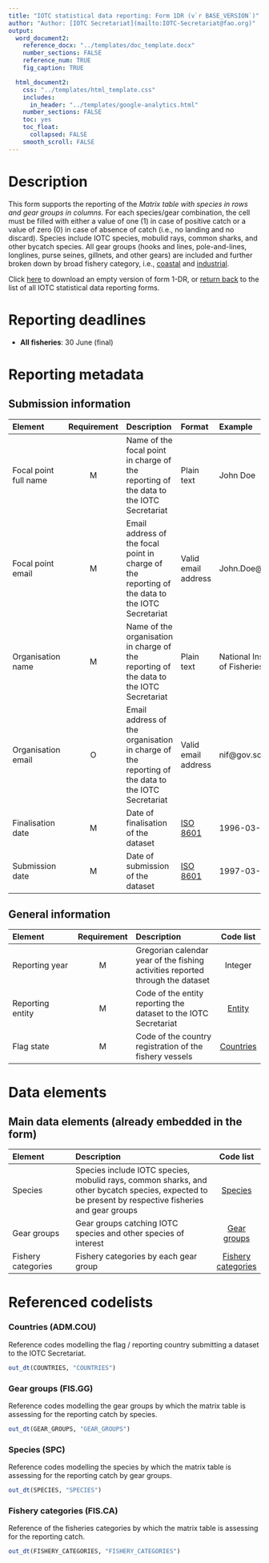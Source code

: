 ```yaml
---
title: "IOTC statistical data reporting: Form 1DR (v`r BASE_VERSION`)"
author: "Author: [IOTC Secretariat](mailto:IOTC-Secretariat@fao.org)" 
output:
  word_document2:
    reference_docx: "../templates/doc_template.docx"
    number_sections: FALSE
    reference_num: TRUE
    fig_caption: TRUE

  html_document2:
    css: "../templates/html_template.css"
    includes: 
      in_header: "../templates/google-analytics.html"
    number_sections: FALSE
    toc: yes
    toc_float:
      collapsed: FALSE
    smooth_scroll: FALSE
---
```

  
# Description
  
This form supports the reporting of the _Matrix table with species in rows and gear groups in columns._ For each species/gear combination, the cell must be filled with either a value of one (1) in case of positive catch or a value of zero (0) in case of absence of catch (i.e., no landing and no discard). Species include IOTC species, mobulid rays, common sharks, and other bycatch species. All gear groups (hooks and lines, pole-and-lines, longlines, purse seines, gillnets, and other gears) are included and further broken down by broad fishery category, i.e., [coastal](#iotccoastalfishery) and [industrial](#iotcindustrialfishery).

Click [here](https://data.iotc.org/reference/latest/forms/Form-1DR.xlsx) to download an empty version of form 1-DR, or [return back](..) to the list of all IOTC statistical data reporting forms.

# Reporting deadlines

-   **All fisheries**: 30 June (final)

# Reporting metadata

## Submission information

| Element        | Requirement | Description | Format | Example |
| :----------- | :----: | :----------------------- | :-------- | :------------ |
| [Focal point full name]{#fcname} | M | Name of the focal point in charge of the reporting of the data to the IOTC Secretariat | Plain text | John Doe  |
| [Focal point email]{#fcemail} | M | Email address of the focal point in charge of the reporting of the data to the IOTC Secretariat | Valid email address | John.Doe@fao.org |
| [Organisation name]{#orgname} | M | Name of the organisation in charge of the reporting of the data to the IOTC Secretariat | Plain text | National Institute of Fisheries |
| [Organisation email]{#orgemail} | O | Email address of the organisation in charge of the reporting of the data to the IOTC Secretariat | Valid email address | nif@gov.sc |
| [Finalisation date]{#findate} | M | Date of finalisation of the dataset | [ISO 8601](https://en.wikipedia.org/wiki/ISO_8601) | 1996-03-27 |
| [Submission date]{#subdate} | M | Date of submission of the dataset | [ISO 8601](https://en.wikipedia.org/wiki/ISO_8601) | 1997-03-21 |

## General information

| Element        | Requirement | Description | Code list  |
| :----------------- | :-----: | :----------------------- | :-------: |
| [Reporting year]{#repyear} | M | Gregorian calendar year of the fishing activities reported through the dataset | Integer |
| [Reporting entity]{#repentity} | M | Code of the entity reporting the dataset to the IOTC Secretariat | [Entity](../domain/admin/#entities) |
| [Flag state]{#repflagstate} | M | Code of the country registration of the fishery vessels | [Countries](../domain/admin/#countries) |

# Data elements

## Main data elements (already embedded in the form)

| Element        | Description | Code list  |
| :----------- | :-------------------------- | :-------: |
| [Species]{#allSpecies}|Species include IOTC species, mobulid rays, common sharks, and other bycatch species, expected to be present by respective fisheries and gear groups | [Species](#allSpecies) |
| [Gear groups]{#gearGroups} | Gear groups catching IOTC species and other species of interest | [Gear groups](#gearGroups) |
| [Fishery categories]{#fisheryCategories} | Fishery categories by each gear group | [Fishery categories](#fisheryCategories)|

# Referenced codelists

### Countries (ADM.COU) {#countries}

Reference codes modelling the flag / reporting country submitting a dataset to the IOTC Secretariat.

```r
out_dt(COUNTRIES, "COUNTRIES")
```

### Gear groups (FIS.GG) {#gear_groups}

Reference codes modelling the gear groups by which the matrix table is assessing for the reporting catch by species.

```r
out_dt(GEAR_GROUPS, "GEAR_GROUPS")
```

### Species (SPC) {#species}

Reference codes modelling the species by which the matrix table is assessing for the reporting catch by gear groups.

```r
out_dt(SPECIES, "SPECIES")
```

### Fishery categories (FIS.CA) {#fisheryCategories}

Reference of the fisheries categories by which the matrix table is assessing for the reporting catch.

```r
out_dt(FISHERY_CATEGORIES, "FISHERY_CATEGORIES")
```
